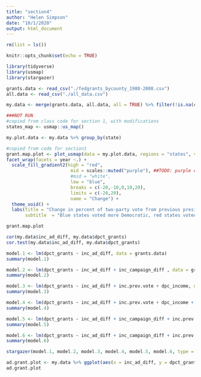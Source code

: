 ```yaml
---
title: "section4"
author: "Helen Simpson"
date: "10/1/2020"
output: html_document
---
```


```r

rm(list = ls())

knitr::opts_chunk$set(echo = TRUE)

library(tidyverse)
library(usmap)
library(stargazer)

grants.data <- read_csv("./fedgrants_bycounty_1988-2008.csv")
all.data <- read_csv("./all_data.csv")

my.data <- merge(grants.data, all.data, all = TRUE) %>% filter(!is.na(county_FIPS))
```

```r
###NOT RUN
#copied from class code for section 1, with modifications
states_map <- usmap::us_map()

my.plot.data <- my.data %>% group_by(state)

#copied from code for section1
grant.map.plot <- plot_usmap(data = my.plot.data, regions = "states", values = "R_pv2p") +
facet_wrap(facets = year ~.) +
  scale_fill_gradient2(high = "red", 
                        mid = scales::muted("purple"), ##TODO: purple or white better?
                        #mid = "white",
                        low = "blue", 
                        breaks = c(-20,-10,0,10,20), 
                        limits = c(-20,20),
                        name = "Change") +
  theme_void() +
  labs(title = "Change in percent of two-party vote from previous presidential election", 
       subtitle  = "Blue states voted more Democratic, red states voted more Republican")

grant.map.plot
```

```r
cor(my.data$inc_ad_diff, my.data$dpct_grants)
cor.test(my.data$inc_ad_diff, my.data$dpct_grants)

model.1 <- lm(dpct_grants ~ inc_ad_diff, data = grants.data)
summary(model.1)

model.2 <- lm(dpct_grants ~ inc_ad_diff + inc_campaign_diff , data = grants.data)
summary(model.2)

model.3 <- lm(dpct_grants ~ inc_ad_diff + inc.prev.vote + dpc_income, data = my.data)
summary(model.3)

model.4 <- lm(dpct_grants ~ inc_ad_diff + inc.prev.vote + dpc_income + state, data = my.data)
summary(model.4)

model.5 <- lm(dpct_grants ~ inc_ad_diff + inc_campaign_diff + inc.prev.vote + dpc_income, data = my.data)
summary(model.5)

model.6 <- lm(dpct_grants ~ inc_ad_diff + inc_campaign_diff + inc.prev.vote + dpc_income + state, data = my.data)
summary(model.6)

stargazer(model.1, model.2, model.3, model.4, model.5, model.6, type = "html")
```

```r
ad.grant.plot <- my.data %>% ggplot(aes(x = inc_ad_diff, y = dpct_grants)) + geom_point() + theme_classic()
ad.grant.plot
```

